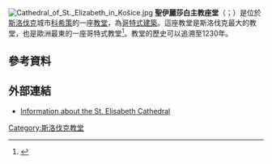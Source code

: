 {{coord|48|43|12.8|N|21|15|29.18|E|region:SK-KI_type:landmark_source:dewiki|display=title}}
[[Image:Cathedral_of_St._Elizabeth_in_Košice.jpg|thumb]]
'''聖伊麗莎白主教座堂'''（{{lang-sk|Dóm svätej Alžbety}}；{{lang-hu|Szent Erzsébet-dóm}}）是位於[[斯洛伐克|斯洛伐克]]城市[[科希策|科希策]]的一座[[教堂|教堂]]，為[[哥特式建築|哥特式建築]]。這座教堂是斯洛伐克最大的教堂，也是歐洲最東的一座哥特式教堂<ref name="visit">{{cite web |url=http://www.visitkosice.eu/en/about-kosice/most-beautiful-monuments-of-kosice/st-elisabeth-cathedral |title=St. Elisabeth Cathedral |date=2010 |work=Visit Kosice |location=Košice, Slovakia |publisher=visitkosice.eu |accessdate=6 November 2013 |deadurl=yes |archiveurl=https://web.archive.org/web/20140804010725/http://www.visitkosice.eu/en/about-kosice/most-beautiful-monuments-of-kosice/st-elisabeth-cathedral |archivedate=2014年8月4日 }}</ref>。教堂的歷史可以追溯至1230年。

==參考資料==
{{reflist|2}}

==外部連結==
* [http://katedrala.host.sk/ Information about the St. Elisabeth Cathedral] {{sk icon}}

{{European building-stub}}
[[Category:斯洛伐克教堂|Category:斯洛伐克教堂]]